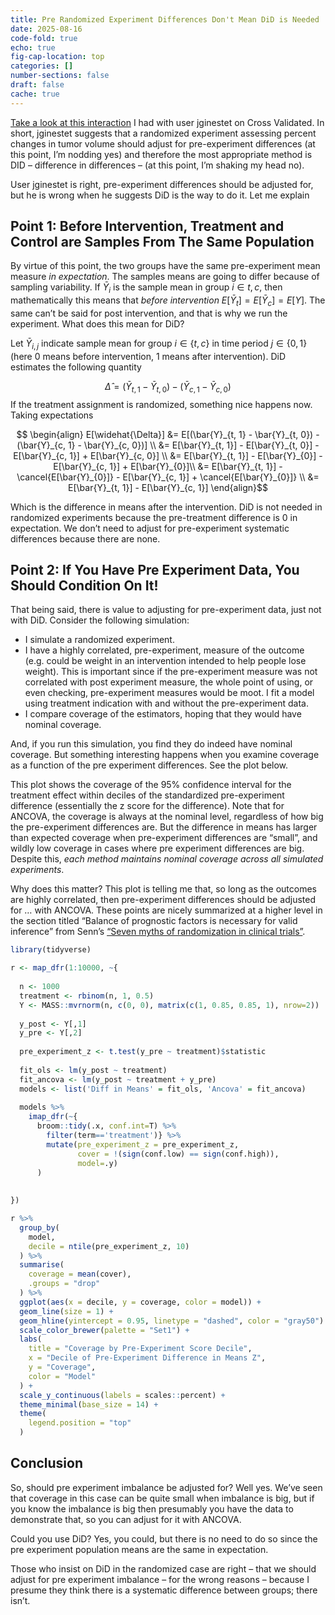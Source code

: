 ```yaml
---
title: Pre Randomized Experiment Differences Don't Mean DiD is Needed
date: 2025-08-16
code-fold: true
echo: true
fig-cap-location: top
categories: []
number-sections: false
draft: false
cache: true
---
```


[Take a look at this interaction](https://stats.stackexchange.com/a/669596/111259) I had with user jginestet on Cross Validated.  In short, jginestet suggests that a randomized experiment assessing percent changes in tumor volume should adjust for pre-experiment differences (at this point, I'm nodding yes) and therefore the most appropriate method is DID -- difference in differences -- (at this point, I'm shaking my head no).

User jginestet is right, pre-experiment differences should be adjusted for, but he is wrong when he suggests DiD is the way to do it.  Let me explain

## Point 1: Before Intervention, Treatment and Control are Samples From The Same Population

By virtue of this point, the two groups have the same pre-experiment mean measure _in expectation_.  The samples means are going to differ because of sampling variability.  If $\bar{Y}_i$ is the sample mean in group $i \in {t, c}$, then mathematically this means that *before intervention* $E[\bar{Y}_t] = E[\bar{Y}_c] = E[Y]$.  The same can't be said for post intervention, and that is why we run the experiment.  What does this mean for DiD?


Let $\bar{Y}_{i, j}$ indicate sample mean for group $i \in \left\{ t, c \right\}$ in time period   $j \in \left\{ 0, 1 \right\}$ (here 0 means before intervention, 1 means after intervention).  DiD estimates the following quantity

$$ \widehat{\Delta} = (\bar{Y}_{t, 1} - \bar{Y}_{t, 0}) - (\bar{Y}_{c, 1} - \bar{Y}_{c, 0})  $$
If the treatment assignment is randomized, something nice happens now. Taking expectations

$$ \begin{align} 
E[\widehat{\Delta}] &= E[(\bar{Y}_{t, 1} - \bar{Y}_{t, 0}) - (\bar{Y}_{c, 1} - \bar{Y}_{c, 0})] \\ 
&= E[\bar{Y}_{t, 1}] - E[\bar{Y}_{t, 0}] - E[\bar{Y}_{c, 1}] + E[\bar{Y}_{c, 0}] \\ 
&= E[\bar{Y}_{t, 1}] - E[\bar{Y}_{0}] - E[\bar{Y}_{c, 1}] + E[\bar{Y}_{0}]\\
&= E[\bar{Y}_{t, 1}] - \cancel{E[\bar{Y}_{0}]} - E[\bar{Y}_{c, 1}] + \cancel{E[\bar{Y}_{0}]} \\
&= E[\bar{Y}_{t, 1}] - E[\bar{Y}_{c, 1}]
\end{align}$$

Which is the difference in means after the intervention.  DiD is not needed in randomized experiments because the pre-treatment difference is 0 in expectation. We don't need to adjust for pre-experiment systematic differences because there are none.


## Point 2: If You Have Pre Experiment Data, You Should Condition On It!

That being said, there is value to adjusting for pre-experiment data, just not with DiD.  Consider the following simulation:


* I simulate a randomized experiment.
* I have a highly correlated, pre-experiment, measure of the outcome (e.g. could be weight in an intervention intended to help people lose weight).  This is important since if the pre-experiment measure was not correlated with post experiment measure, the whole point of using, or even checking, pre-experiment measures would be moot.  I fit a model using treatment indication with and without the pre-experiment data.
* I compare coverage of the estimators, hoping that they would have nominal coverage.

And, if you run this simulation, you find they do indeed have nominal coverage.  But something interesting happens when you examine coverage as a function of the pre experiment differences.  See the plot below.

This plot shows the coverage of the 95% confidence interval for the treatment effect within deciles of the standardized pre-experiment difference (essentially the z score for the difference).  Note that for ANCOVA, the coverage is always at the nominal level, regardless of how big the pre-experiment differences are.  But the difference in means has larger than expected coverage when pre-experiment differences are "small", and wildly low coverage in cases where pre experiment differences are big.  Despite this, _each method maintains nominal coverage across all simulated experiments_.

Why does this matter?  This plot is telling me that, so long as the outcomes are highly correlated, then pre-experiment differences should be adjusted for ... with ANCOVA.  These points are nicely summarized at a higher level in the section titled "Balance of prognostic factors is necessary for valid inference" from Senn's ["Seven myths of randomization in clinical trials"](https://onlinelibrary.wiley.com/doi/10.1002/sim.5713).  




```r
library(tidyverse)

r <- map_dfr(1:10000, ~{
  
  n <- 1000
  treatment <- rbinom(n, 1, 0.5)
  Y <- MASS::mvrnorm(n, c(0, 0), matrix(c(1, 0.85, 0.85, 1), nrow=2))
  
  y_post <- Y[,1]
  y_pre <- Y[,2]
  
  pre_experiment_z <- t.test(y_pre ~ treatment)$statistic
  
  fit_ols <- lm(y_post ~ treatment)
  fit_ancova <- lm(y_post ~ treatment + y_pre)
  models <- list('Diff in Means' = fit_ols, 'Ancova' = fit_ancova)
  
  models %>% 
    imap_dfr(~{
      broom::tidy(.x, conf.int=T) %>% 
        filter(term=='treatment')} %>% 
        mutate(pre_experiment_z = pre_experiment_z, 
               cover = !(sign(conf.low) == sign(conf.high)), 
               model=.y)
      )
  
  
})

r %>% 
  group_by(
    model, 
    decile = ntile(pre_experiment_z, 10)
  ) %>% 
  summarise(
    coverage = mean(cover),
    .groups = "drop"
  ) %>% 
  ggplot(aes(x = decile, y = coverage, color = model)) + 
  geom_line(size = 1) +
  geom_hline(yintercept = 0.95, linetype = "dashed", color = "gray50") +
  scale_color_brewer(palette = "Set1") +
  labs(
    title = "Coverage by Pre-Experiment Score Decile",
    x = "Decile of Pre-Experiment Difference in Means Z",
    y = "Coverage",
    color = "Model"
  ) +
  scale_y_continuous(labels = scales::percent) + 
  theme_minimal(base_size = 14) +
  theme(
    legend.position = "top"
  )

```


## Conclusion

So, should pre experiment imbalance be adjusted for?  Well yes.  We've seen that coverage in this case can be quite small when imbalance is big, but if you know the imbalance is big then presumably you have the data to demonstrate that, so you can adjust for it with ANCOVA.

Could you use DiD?  Yes, you could, but there is no need to do so since the pre experiment population means are the same in expectation.

Those who insist on DiD in the randomized case are right -- that we should adjust for pre experiment imbalance -- for the wrong reasons -- because I presume they think there is a systematic difference between groups; there isn't.
